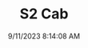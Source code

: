 ---
width: 3854
height: 5781
title: S2 Cab
description: Gauge cluster on a Titanium Metallic 1990 Porsche 944 S2 Cabriolet 5-Speed shot in Austin, TX.
date: 9/11/2023 8:14:08 AM
cameraMake: Sony
cameraModel: ILCE-7M3
lens: E 35-150mm F2.0-F2.8 A058
settingsfStop: f/2.5
settingsISO: ISO 320
settingsShutter: 1/80
settingsFocalLength: 75 mm
---